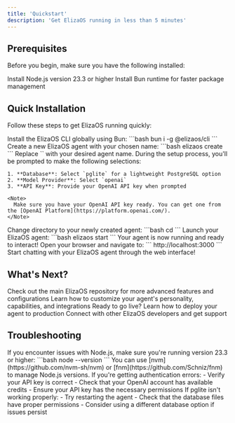 ```yaml
---
title: 'Quickstart'
description: 'Get ElizaOS running in less than 5 minutes'
---
```


## Prerequisites

Before you begin, make sure you have the following installed:

<CardGroup cols={2}>
  <Card title="Node.js 23.3" icon="node" href="https://nodejs.org/">
    Install Node.js version 23.3 or higher
  </Card>
  <Card title="Bun" icon="bolt" href="https://bun.sh/">
    Install Bun runtime for faster package management
  </Card>
</CardGroup>

## Quick Installation

Follow these steps to get ElizaOS running quickly:

<Steps>
  <Step title="Install ElizaOS CLI">
Install the ElizaOS CLI globally using Bun:
    ```bash
    bun i -g @elizaos/cli
    ```
  </Step>

  <Step title="Create Your Agent">
    Create a new ElizaOS agent with your chosen name:
    ```bash
    elizaos create <agent-name>
    ```
    Replace `<agent-name>` with your desired agent name.
  </Step>

  <Step title="Configure Your Agent">
    During the setup process, you'll be prompted to make the following selections:

    1. **Database**: Select `pglite` for a lightweight PostgreSQL option
    2. **Model Provider**: Select `openai`
    3. **API Key**: Provide your OpenAI API key when prompted

    <Note>
      Make sure you have your OpenAI API key ready. You can get one from the [OpenAI Platform](https://platform.openai.com/).
    </Note>
  </Step>

  <Step title="Navigate to Your Agent">
    Change directory to your newly created agent:
    ```bash
    cd <agent-name>
    ```
  </Step>

  <Step title="Start Your Agent">
    Launch your ElizaOS agent:
    ```bash
    elizaos start
    ```
    Your agent is now running and ready to interact!
  </Step>

  <Step title="Chat with Eliza">
    Open your browser and navigate to:
    ```
    http://localhost:3000
    ```
    Start chatting with your ElizaOS agent through the web interface!
  </Step>
</Steps>

## What's Next?

<CardGroup cols={2}>
  <Card title="Explore ElizaOS" icon="folder-open" href="https://github.com/elizaos/eliza">
    Check out the main ElizaOS repository for more advanced features and configurations
  </Card>
  <Card title="Customize Your Agent" icon="palette">
    Learn how to customize your agent's personality, capabilities, and integrations
  </Card>
  <Card title="Deploy Your Agent" icon="rocket">
    Ready to go live? Learn how to deploy your agent to production
  </Card>
  <Card title="Join the Community" icon="users">
    Connect with other ElizaOS developers and get support
  </Card>
</CardGroup>

## Troubleshooting

<AccordionGroup>
  <Accordion icon="triangle-exclamation" title="Node.js version issues">
    If you encounter issues with Node.js, make sure you're running version 23.3 or higher:
    ```bash
    node --version
    ```
    You can use [nvm](https://github.com/nvm-sh/nvm) or [fnm](https://github.com/Schniz/fnm) to manage Node.js versions.
  </Accordion>

  <Accordion icon="key" title="OpenAI API key errors">
    If you're getting authentication errors:
    - Verify your API key is correct
    - Check that your OpenAI account has available credits
    - Ensure your API key has the necessary permissions
  </Accordion>

  <Accordion icon="database" title="Database connection issues">
    If pglite isn't working properly:
    - Try restarting the agent
    - Check that the database files have proper permissions
    - Consider using a different database option if issues persist
  </Accordion>
</AccordionGroup>
